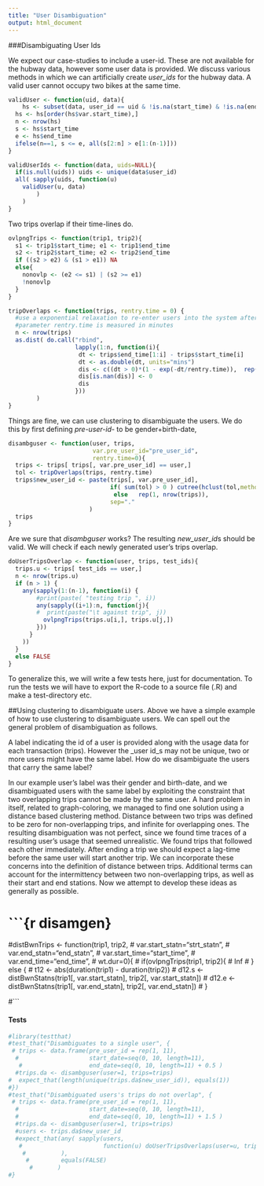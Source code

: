 ```yaml
---
title: "User Disambiguation"
output: html_document
---
```


###Disambiguating User Ids

We expect our case-studies to include a user-id. These are not available for the hubway data, however some user data is provided. We discuss various methods in which we can artificially create *user_ids* for the hubway data. A valid user cannot occupy two bikes at the same time.
```r
validUser <- function(uid, data){
	hs <- subset(data, user_id == uid & !is.na(start_time) & !is.na(end_time))
  hs <- hs[order(hs$var.start_time),]
  n <- nrow(hs)
  s <- hs$start_time
  e <- hs$end_time
  ifelse(n==1, s <= e, all(s[2:n] > e[1:(n-1)]))
}

validUserIds <- function(data, uids=NULL){
  if(is.null(uids)) uids <- unique(data$user_id)
  all( sapply(uids, function(u) 
    validUser(u, data)
		)
	)
}
```
Two trips overlap if their time-lines do.
```r
ovlpngTrips <- function(trip1, trip2){
  s1 <- trip1$start_time; e1 <- trip1$end_time 
  s2 <- trip2$start_time; e2 <- trip2$end_time 
  if ((s2 > e2) & (s1 > e1)) NA
  else{
    nonovlp <- (e2 <= s1) | (s2 >= e1)
    !nonovlp
  }
}

tripOverlaps <- function(trips, rentry.time = 0) {
  #use a exponential relaxation to re-enter users into the system after a trip.
  #parameter rentry.time is measured in minutes
  n <- nrow(trips)
  as.dist( do.call("rbind", 
                   lapply(1:n, function(i){
                    dt <- trips$end_time[1:i] - trips$start_time[i]
                    dt <- as.double(dt, units="mins")
                    dis <- c((dt > 0)*(1 - exp(-dt/rentry.time)),  rep(NA, n - i)) 
                    dis[is.nan(dis)] <- 0
                    dis
                   }))
        )
}
```

Things are fine, we can use clustering to disambiguate the users. We do this by first defining *pre-user-id*- to be gender+birth-date,
```r
disambguser <- function(user, trips,
                        var.pre_user_id="pre_user_id",
                        rentry.time=0){
  trips <- trips[ trips[, var.pre_user_id] == user,]
  tol <- tripOverlaps(trips, rentry.time)
  trips$new_user_id <- paste(trips[, var.pre_user_id],
                             if( sum(tol) > 0 ) cutree(hclust(tol,method="ward.D2"), h=0) 
                              else   rep(1, nrow(trips)),
                             sep="."
                       )
  trips
}

```
Are we sure that *disambguser* works? The resulting *new_user_id*s should be valid. We will check if each newly generated user's trips overlap.
```r
doUserTripsOverlap <- function(user, trips, test_ids){
  trips.u <- trips[ test_ids == user,]
  n <- nrow(trips.u)
  if (n > 1) {
    any(sapply(1:(n-1), function(i) {
        #print(paste( "testing trip ", i))
        any(sapply((i+1):n, function(j){
        #  print(paste("\t against trip", j))
          ovlpngTrips(trips.u[i,], trips.u[j,])
        })) 
      }
    ))
  }
  else FALSE
}

```

To generalize this, we will write a few tests here, just for documentation. To run the tests we will have to export the R-code to a source file (.R) and make a test-directory etc.

##Using clustering to disambiguate users.
Above we have a simple example of how to use clustering to disambiguate users. We can spell out the general problem of disambiguation as follows.

A label indicating the id of a user is provided along with the usage data for each transaction (trips). However the _user id_s may not be unique, two or more users might have the same label. How do we disambiguate the users that carry the same label? 

In our example user's label was their gender and birth-date, and we disambiguated users with the same label by exploiting the constraint that two overlapping trips cannot be made by  the same user. A hard problem in itself, related to graph-coloring, we managed to find one solution using a distance based clustering method. Distance between two trips was defined to be zero for non-overlapping trips, and infinite for overlapping ones. The resulting disambiguation was not perfect, since we found time traces of a resulting user's usage that seemed unrealistic. We found trips that followed each other immediately. After ending a trip we should expect a lag-time before the same user will start another trip. We can incorporate these concerns into the definition of distance between trips. Additional terms can  account for the intermittency between two non-overlapping trips, as well as their start and end stations. Now we attempt to develop these ideas as generally as possible. 

# ```{r disamgen}
#distBwnTrips <- function(trip1, trip2,
#			 var.start_statn="strt_statn",
#			 var.end_statn="end_statn",
#			 var.start_time="start_time",
#			 var.end_time="end_time",
#			 wt.dur=0){
#	if(ovlpngTrips(trip1, trip2){
#		Inf
#	} else {
#		t12 <- abs(duration(trip1) - duration(trip2))
#		d12.s <- distBwnStatns(trip1[, var.start_statn], trip2[, var.start_statn])
#		d12.e <- distBwnStatns(trip1[, var.end_statn], trip2[, var.end_statn])
#   }


#```





#### Tests
```r
#library(testthat)
#test_that("Disambiguates to a single user", {
 # trips <- data.frame(pre_user_id = rep(1, 11), 
  #                    start_date=seq(0, 10, length=11),
   #                   end_date=seq(0, 10, length=11) + 0.5 )
  #trips.da <- disambguser(user=1, trips=trips)
#  expect_that(length(unique(trips.da$new_user_id)), equals(1))
#})
#test_that("Disambiguated users's trips do not overlap", {
 # trips <- data.frame(pre_user_id = rep(1, 11), 
  #                    start_date=seq(0, 10, length=11),
  #                    end_date=seq(0, 10, length=11) + 1.5 )
  #trips.da <- disambguser(user=1, trips=trips)
  #users <- trips.da$new_user_id
  #expect_that(any( sapply(users, 
   #                       function(u) doUserTripsOverlaps(user=u, trips=trips.da))
    #          ), 
     #         equals(FALSE)
      #       )
#}
```


